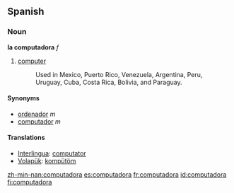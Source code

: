 == Spanish ==
=== Noun ===
'''la computadora''' ''f''

# [[computer]]
#:Used in Mexico, Puerto Rico, Venezuela, Argentina, Peru, Uruguay, Cuba, Costa Rica, Bolivia, and Paraguay.

==== Synonyms ====
*[[ordenador]] ''m''
*[[computador]] ''m''

==== Translations ====
*[[Interlingua]]: [[computator]]
*[[Volapük]]: [[kompütöm]]

[[zh-min-nan:computadora]]
[[es:computadora]]
[[fr:computadora]]
[[id:computadora]]
[[fi:computadora]]